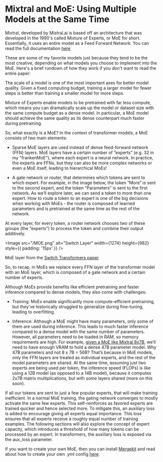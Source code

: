 
# Mixtral and MoE: Using Multiple Models at the Same Time

Mixtral, developed by Mistral.ai is based off an architecture that was developed in the 1990's called Mixture of Experts, or MoE for short. Essentially, it uses an entire model as a Feed Forward Network. You can read the full documentation [here](https://huggingface.co/blog/moe)

These are some of my favorite models just because they tend to be the most creative, depending on what models you choose to implement into the MoE. Here's a brief rundown of how they work if you don't want to read the entire paper:

The scale of a model is one of the most important axes for better model quality. Given a fixed computing budget, training a larger model for fewer steps is better than training a smaller model for more steps.

Mixture of Experts enable models to be pretrained with far less compute, which means you can dramatically scale up the model or dataset size with the same compute budget as a dense model. In particular, a MoE model should achieve the same quality as its dense counterpart much faster during pretraining.

So, what exactly is a MoE? In the context of transformer models, a MoE consists of two main elements:

- Sparse MoE layers are used instead of dense feed-forward network (FFN) layers. MoE layers have a certain number of “experts” (e.g. 32 in my "frankenMoE"), where each expert is a neural network. In practice, the experts are FFNs, but they can also be more complex networks or even a MoE itself, leading to hierarchical MoEs!
    
- A gate network or router, that determines which tokens are sent to which expert. For example, in the image below, the token “More” is sent to the second expert, and the token "Parameters” is sent to the first network. As we’ll explore later, we can send a token to more than one expert. How to route a token to an expert is one of the big decisions when working with MoEs - the router is composed of learned parameters and is pretrained at the same time as the rest of the network.

At every layer, for every token, a router network chooses two of these groups (the “experts”) to process the token and combine their output additively.

<Image src="/MOE.png" alt="Switch Layer" width={1274} height={982} style={{ padding: '15px' }} />

MoE layer from the [Switch Transformers paper](https://arxiv.org/abs/2101.03961)

So, to recap, in MoEs we replace every FFN layer of the transformer model with an MoE layer, which is composed of a gate network and a certain number of experts.

Although MoEs provide benefits like efficient pretraining and faster inference compared to dense models, they also come with challenges:

- Training: MoEs enable significantly more compute-efficient pretraining, but they’ve historically struggled to generalize during fine-tuning, leading to overfitting.

- Inference: Although a MoE might have many parameters, only some of them are used during inference. This leads to much faster inference compared to a dense model with the same number of parameters. However, all parameters need to be loaded in RAM, so memory requirements are high. For example, [given a MoE like Mixtral 8x7B](https://huggingface.co/blog/moe), we’ll need to have enough VRAM to hold a dense 47B parameter model. Why 47B parameters and not 8 x 7B = 56B? That’s because in MoE models, only the FFN layers are treated as individual experts, and the rest of the model parameters are shared. At the same time, assuming just two experts are being used per token, the inference speed (FLOPs) is like using a 12B model (as opposed to a 14B model), because it computes 2x7B matrix multiplications, but with some layers shared (more on this soon).

If all our tokens are sent to just a few popular experts, that will make training inefficient. In a normal MoE training, the gating network converges to mostly activate the same few experts. This self-reinforces as favored experts are trained quicker and hence selected more. To mitigate this, an auxiliary loss is added to encourage giving all experts equal importance. This loss ensures that all experts receive a roughly equal number of training examples. The following sections will also explore the concept of expert capacity, which introduces a threshold of how many tokens can be processed by an expert. In transformers, the auxiliary loss is exposed via the aux_loss parameter.

If you want to create your own MoE, then you can install [Mergekit](https://github.com/arcee-ai/mergekit) and read about how to create your own .yml config [here](https://guide.repleteai.com/Text-Generation/Merging-Models/FrankenMoE).